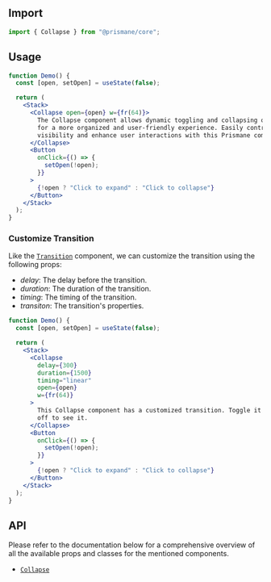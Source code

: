 ## Import

```js
import { Collapse } from "@prismane/core";
```

## Usage

```jsx preview
function Demo() {
  const [open, setOpen] = useState(false);

  return (
    <Stack>
      <Collapse open={open} w={fr(64)}>
        The Collapse component allows dynamic toggling and collapsing of content
        for a more organized and user-friendly experience. Easily control
        visibility and enhance user interactions with this Prismane component.
      </Collapse>
      <Button
        onClick={() => {
          setOpen(!open);
        }}
      >
        {!open ? "Click to expand" : "Click to collapse"}
      </Button>
    </Stack>
  );
}
```

### Customize Transition

Like the [`Transition`](/docs/components/transition) component, we can customize the transition using the following props:

- _delay_: The delay before the transition.
- _duration_: The duration of the transition.
- _timing_: The timing of the transition.
- _transiton_: The transition's properties.

```jsx preview
function Demo() {
  const [open, setOpen] = useState(false);

  return (
    <Stack>
      <Collapse
        delay={300}
        duration={1500}
        timing="linear"
        open={open}
        w={fr(64)}
      >
        This Collapse component has a customized transition. Toggle it on and
        off to see it.
      </Collapse>
      <Button
        onClick={() => {
          setOpen(!open);
        }}
      >
        {!open ? "Click to expand" : "Click to collapse"}
      </Button>
    </Stack>
  );
}
```

## API

Please refer to the documentation below for a comprehensive overview of all the available props and classes for the mentioned components.

- [`Collapse`](/docs/components-api/collapse-api)
